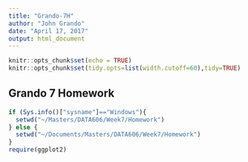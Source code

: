 ```yaml
---
title: "Grando-7H"
author: "John Grando"
date: "April 17, 2017"
output: html_document
---
```


```r
knitr::opts_chunk$set(echo = TRUE)
knitr::opts_chunk$set(tidy.opts=list(width.cutoff=60),tidy=TRUE)
```

## Grando 7 Homework

```r
if (Sys.info()["sysname"]=="Windows"){
  setwd("~/Masters/DATA606/Week7/Homework")
} else {
  setwd("~/Documents/Masters/DATA606/Week7/Homework")
}
require(ggplot2)
```